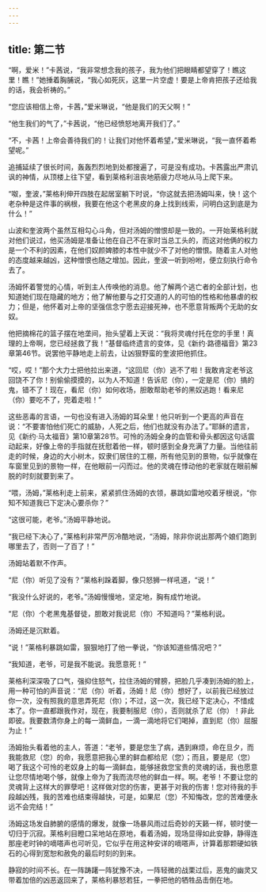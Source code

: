 ```yaml
---
---
---
```

title: 第二节
---




“啊，爱米！”卡茜说，“我非常想念我的孩子，我为他们把眼睛都望穿了！瞧这里！瞧！”她捶着胸脯说，“我心如死灰，这里一片空虚！要是上帝肯把孩子还给我的话，我会祈祷的。”

“您应该相信上帝，卡茜，”爱米琳说，“他是我们的天父啊！”

“他生我们的气了，”卡茜说，“他已经愤怒地离开我们了。”

“不，卡茜！上帝会善待我们的！让我们对他怀着希望，”爱米琳说，“我一直怀着希望呢。”

追捕延续了很长时间，轰轰烈烈地到处都搜遍了，可是没有成功。卡茜露出严肃讥讽的神情，从顶楼上往下望，看到莱格利沮丧地筋疲力尽地从马上爬下来。

“呶，奎波，”莱格利伸开四肢在起居室躺下时说，“你这就去把汤姆叫来，快！这个老杂种是这件事的祸根，我要在他这个老黑皮的身上找到线索，问明白这到底是为什么！”

山波和奎波两个虽然互相勾心斗角，但对汤姆的憎恨却是一致的。一开始莱格利就对他们说过，他买汤姆是准备让他在自己不在家时当总工头的，而这对他俩的权力是一个不利的因素，在他们奴颜婢膝的本性中就少不了对他的憎恨。随着主人对他的态度越来越凶，这种憎恨也随之增加。因此，奎波一听到吩咐，便立刻执行命令去了。

汤姆怀着警觉的心情，听到主人传唤他的消息。他了解两个逃亡者的全部计划，也知道她们现在隐藏的地方；他了解他要与之打交道的人的可怕的性格和他暴虐的权力；但是，他怀着对上帝的坚强信念宁愿去迎接死神，也不愿意背叛两个无助的女奴。

他把摘棉花的篮子摆在地垄间，抬头望着上天说：“我将灵魂付托在您的手里！真理的上帝啊，您已经拯救了我！”基督临终遗言的变体，见《新约·路德福音》第23章第46节。说罢他平静地走上前去，让凶狠野蛮的奎波把他抓住。

“哎，哎！”那个大力士把他拉出来道，“这回尼（你）逃不了啦！我敢肯定老爷这回饶不了你！别偷偷摸摸的，以为人不知道！告诉尼（你），一定是尼（你）搞的鬼，错不了！现在，看尼（你）如何收场，胆敢帮助老爷的黑奴逃跑！看来尼（你）要吃不了，兜着走啦！”

这些恶毒的言语，一句也没有进入汤姆的耳朵里！他只听到一个更高的声音在说：“不要害怕他们死亡的威胁，人死之后，他们也就没有办法了。”耶稣的遗言，见《新约·马太福音》第10章第28节。可怜的汤姆全身的血管和骨头都因这句话震动起来，好像上帝的手指就在抚慰着他一样，顿时感到全身充满了力量。当他往前走的时候，身边的大小树木，奴隶们居住的工棚，所有他见到的景物，似乎就像在车窗里见到的景物一样，在他眼前一闪而过。他的灵魂在悸动他的老家就在眼前解脱的时刻就要到来了。

“喂，汤姆，”莱格利走上前来，紧紧抓住汤姆的衣领，暴跳如雷地咬着牙根说，“你知不知道我已下定决心要杀你？”

“这很可能，老爷。”汤姆平静地说。

“我已经下决心了，”莱格利非常严厉冷酷地说，“汤姆，除非你说出那两个娘们跑到哪里去了，否则一了百了！”

汤姆站着默不作声。

“尼（你）听见了没有？”莱格利跺着脚，像只怒狮一样吼道，“说！”

“我没什么好说的，老爷。”汤姆慢慢地，坚定地，胸有成竹地说。

“尼（你）个老黑鬼基督徒，胆敢对我说尼（你）不知道吗？”莱格利说。

汤姆还是沉默着。

“说！”莱格利暴跳如雷，狠狠地打了他一拳说，“你该知道些情况吧？”

“我知道，老爷，可是我不能说。我愿意死！”

莱格利深深吸了口气，强抑住怒气，拉住汤姆的臂膀，把脸几乎凑到汤姆的脸上，用一种可怕的声音说：“尼（你）听着，汤姆！尼（你）想好了，以前我已经放过你一次，没有照我的意思弄死尼（你）；不过，这一次，我已经下定决心，不惜成本了。你一直都跟我作对，现在，我要制服尼（你），否则就杀了尼（你）！非此即彼。我要数清你身上的每一滴鲜血，一滴一滴地将它们喝掉，直到尼（你）屈服为止！”

汤姆抬头看着他的主人，答道：“老爷，要是您生了病，遇到麻烦，命在旦夕，而我能救尼（您）的命，我愿意把我心里的鲜血都给尼（您）；而且，要是尼（您）喝了我这个可怜的老奴身上的每一滴鲜血，能够拯救您宝贵的灵魂的话，我也愿意让您尽情地喝个够，就像上帝为了我而流尽他的鲜血一样。啊。老爷！不要让您的灵魂背上这样大的罪孽吧！这样做对您的伤害，更甚于对我的伤害！您对待我的手段越凶残，我的苦难也结束得越快，可是，如果尼（您）不知悔改，您的苦难便永远不会完结！”

汤姆这场发自肺腑的感情的爆发，就像一场暴风雨过后奇妙的天籁一样，顿时使一切归于沉寂。莱格利目瞪口呆地站在原地，看着汤姆，现场显得如此安静，静得连那座老时钟的嘀嗒声也可听见，它似乎在用这种安详的嘀嗒声，计算着那颗硬如铁石的心得到宽恕和赦免的最后时刻的到来。

静寂的时间不长。在一阵踌躇一阵犹豫不决，一阵轻微的战栗过后，恶鬼的幽灵又带着加倍的凶恶返回来了，莱格利暴怒若狂，一拳把他的牺牲品击倒在地。